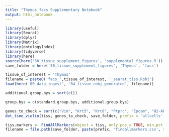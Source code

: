 ```yaml
---
title: "Thymus facs Supplementary Notebook"
output: html_notebook
---
```


```r
library(useful)
library(Seurat)
library(dplyr)
library(Matrix)
library(ontologyIndex)
library(tidyverse)
library(here)
source(here('30_tissue_supplement_figures', 'supplemental_figures.R'))
save_folder = here('30_tissue_supplement_figures', 'Thymus', 'facs')

tissue_of_interest = 'Thymus'
filename = paste0('facs_',tissue_of_interest, '_seurat_tiss.Robj')
load(here('00_data_ingest', '04_tissue_robj_generated', filename))

additional.group.bys = sort(c())

group.bys = c(standard.group.bys, additional.group.bys)

genes_to_check = sort(c("Vim", "Krt5", "Krt8", "Ptprc", "Epcam", "H2-Ab1", "H2-Aa", "Cd3e", "Cd3d", "Cd3g", "Cd4", "Cd8a", "Cd8b1", "Ets1", "Cd44", "Il2ra", "Top2a", "Cd69", "Rag1", "Rag2", "Dntt"))
dot_tsne_violin(tiss, genes_to_check, save_folder, prefix = 'allcells', group.bys)
```


```r
tiss.markers <- FindAllMarkers(object = tiss, only.pos = TRUE, min.pct = 0.25, thresh.use = 0.25)
filename = file.path(save_folder, paste(prefix, 'findallmarkers.csv', sep='_'))
```

